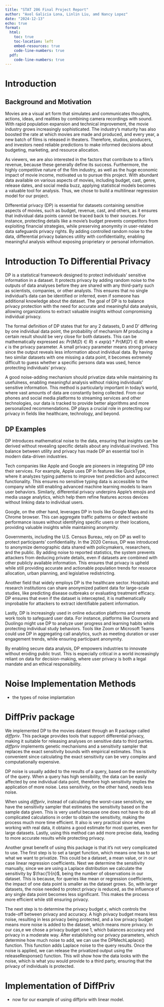 ```yaml
---
title: "STAT 206 Final Project Report"
author: "Axel Galicia Lona, Linlin Liu, amd Nancy Lopez"
date: "2024-12-13"
echo: true
format:
  html:
    toc: true
    toc-location: left
    embed-resources: true
    code-line-numbers: true
  pdf:
    code-line-numbers: true
---
```


\newpage
\tableofcontents
\newpage
\listoffigures
\newpage
\listoftables
\newpage

# Introduction

## Background and Motivation

Movies are a visual art form that simulates and communicates thoughts, actions,
ideas, and realities by combining camera recordings with sound. With rapid
population expansion and technical improvement, the movie industry grows
increasingly sophisticated. The industry's maturity has also boosted the rate
at which movies are made and produced, and every year, a new batch of films is 
released in theaters. Therefore, studios, producers, and investors need
reliable predictions to make informed decisions about budgeting, marketing,
and resource allocation.

As viewers, we are also interested in the factors that contribute to a film's
revenue, because these generally define its success. Furthermore, the highly 
competitive nature of the film industry, as well as the huge economic impact of
movie income, motivated us to pursue this project. With abundant data available
on various aspects of movies, including budget, cast, genre, release dates, and
social media buzz, applying statistical models becomes a valuable tool for
analysis. Thus, we chose to build a multilinear regression model for our
project.

Differential privacy (DP) is essential for datasets containing sensitive
aspects of movies, such as budget, revenue, cast, and others, as it ensures
that individual data points cannot be traced back to their sources. For
instance, protecting details like a movie's budget prevents competitors from exploiting financial strategies, while preserving anonymity in user-related
data safeguards privacy rights. By adding controlled random noise to the data,
differential privacy balances utility with confidentiality, enabling meaningful
analysis without exposing proprietary or personal information.

# Introduction To Differential Privacy

DP is a statistical framework designed to protect individuals' sensitive
information in a dataset. It protects privacy by adding random noise to the
outputs of data analyses before they are shared with any third-party such as scientists, companies, or other analysts. This ensures that no single
individual's data can be identified or inferred, even if someone has 
additional knowledge about the dataset. The goal of DP is to balance privacy
protection with the need for accurate and meaningful data analysis, allowing 
organizations to extract valuable insights without compromising individual 
privacy.

The formal definition of DP states that for any 2 datasets, D and D' differing
by one individual data point, the probability of mechanism $M$ producing a
certain result should be very close for both datasets. This can be
mathematically expressed as: $Pr(M(D)\in R)\leq exp(\epsilon)*Pr(M(D') \in R)$
where $\epsilon$ is the privacy parameter. A small privacy parameter means 
strong privacy since the output reveals less information about individual data.
By having two similar datasets with one missing a data point, it becomes
extremely difficult to guess whether a specific persons data was used, hence
protecting individuals' privacy. 

A good noise-adding mechanism should privatize data while maintaining its
usefulness, enabling meaningful analysis without risking individuals’ sensitive
information. This method is particularly important in today's world, where vast
amounts of data are constantly being collected. From our phones and social
media platforms to streaming services and other technologies, our data is
tracked to provide better algorithms and more personalized recommendations. DP
plays a crucial role in protecting our privacy in fields like healthcare,
technology, and beyond.
 
## DP Examples

DP introduces mathematical noise to the data, ensuring that insights can be
derived without revealing specific details about any individual involved. This
balance between utility and privacy has made DP an essential tool in modern data-driven industries.

Tech companies like Apple and Google are pioneers in integrating DP into their services. For example, Apple uses DP in features like QuickType, where it
analyzes typing patterns to improve text prediction and autocorrect
functionality. This ensures no sensitive typing data is accessible to the
company while still enabling advanced machine learning models to learn user
behaviors. Similarly, differential privacy underpins Apple's emojis and media
usage analytics, which help them refine features across devices without linking
data to individual users.

Google, on the other hand, leverages DP in tools like Google Maps and its
Chrome browser. This can aggregate traffic patterns or detect website
performance issues without identifying specific users or their locations,
providing valuable insights while maintaining anonymity.

Governments, including the U.S. Census Bureau, rely on DP as well to protect participants' confidentiality. In the 2020 Census, DP was introduced to
anonymize demographic data shared with policymakers, researchers, and the
public. By adding noise to reported statistics, the system prevents attackers
from deducing private details, even if datasets are combined with other
publicly available information. This ensures that privacy is upheld while
still providing accurate and actionable population trends for resource
allocation, urban planning, and legislative redistricting.

Another field that widely employs DP is the healthcare sector. Hospitals and
research institutions can share anonymized patient data for large-scale
studies, like predicting disease outbreaks or evaluating treatment efficacy. DP ensures that even if the dataset is intercepted, it is mathematically
improbable for attackers to extract identifiable patient information.

Lastly, DP is increasingly used in online education platforms and remote work
tools to safeguard user data. For instance, platforms like Coursera and
Duolingo might use DP to analyze user progress and learning habits while
protecting individual study behaviors. Tools like Zoom or Microsoft Teams could
use DP in aggregating call analytics, such as meeting duration or user
engagement trends, while ensuring participant anonymity.

By enabling secure data analysis, DP empowers industries to innovate without
eroding public trust. This is especially critical in a world increasingly
reliant on data for decision-making, where user privacy is both a legal mandate
and an ethical responsibility.

# Noise Implementation Methods

-   the types of noise implantation

# DiffPriv package

We implemented DP to the movies dataest through an R package called 
*diffpriv*. This package provides tools that support differential privacy,
making it suitable for releasing analyses on sensitive data to third parties.
*diffpriv* implements genetic mechanisms and a sensitivity sampler that
replaces the exact sensitivity bounds with empirical estimates. This is
convenient since calculating the exact sensitivity can be very complex and computationally expensive.

DP noise is usually added to the results of a query, based on the sensitivity
of the query. When a query has high sensibility, the data can be easily
affected by one individual data point, therefore high sensitivity implies the
application of more noise. Less sensitivity, on the other hand, needs less
noise.

When using *diffpriv*, instead of calculating the worst-case sensitivity, we
have the sensitivity sampler that estimates the sensitivity based on the sample
data given. This is very useful because one does not have to do all complicated calculations in order to obtain the sensitivity, making the process much more
time efficient. It also is very practical since when working with real data, it obtains a good estimate for most queries, even for large datasets. Lastly,
using this method can add more precise data, leading to more accurate results
while protecting privacy. 

Another great benefit of using this package is that it’s not very complicated
to use. The first step is to set a target function, which means one has to set 
what we want to privatize. This could be a dataset, a mean value, or in our
case linear regression coefficients. Next we determine the sensitivity manually,
since we are using a Laplace distribution we calculate the sensitivity by $\frac{1}{n}$, being the number of observations in our dataset. This is
because, for queries like mean or regression coefficients, the impact of one
data point is smaller as the dataset grows. So, with larger datasets, the noise
needed to protect privacy is reduced, as the influence of any single data point becomes less significant. This makes the process more efficient while still
ensuring privacy.

The next step is to determine the privacy budget $\epsilon$, which controls the
trade-off between privacy and accuracy. A high privacy budget means less noise, 
resulting in less privacy being protected, and a low privacy budget means more
noise is added to the dataset, which means more privacy. In our cas,e we chose 
a privacy budget one 1, which balances accuracy and privacy in a moderate way. 
After establishing our privacy parameters, which determine how much noise to
add, we can use the DPMechLaplace() function. This function adds Laplace noise 
to the query results. Once the noise is applied, we can release the privatized 
output using the releaseResponse() function. This will show how the data looks 
with the noise, which is what you would provide to a third party, ensuring that
the privacy of individuals is protected.

# Implementation of DiffPriv

-   now for our example of using diffpriv with linear model.
